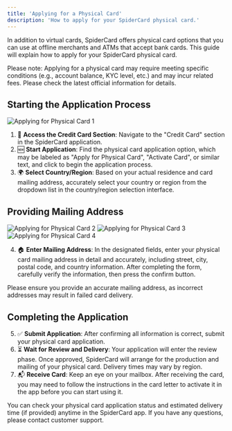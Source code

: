 ```yaml
---
title: 'Applying for a Physical Card'
description: 'How to apply for your SpiderCard physical card.'
---
```


<Info>
In addition to virtual cards, SpiderCard offers physical card options that you can use at offline merchants and ATMs that accept bank cards. This guide will explain how to apply for your SpiderCard physical card.
</Info>

<Tip>Please note: Applying for a physical card may require meeting specific conditions (e.g., account balance, KYC level, etc.) and may incur related fees. Please check the latest official information for details.</Tip>

## Starting the Application Process

![Applying for Physical Card 1](https://milways.gitbook.io/~gitbook/image?url=https%3A%2F%2Fcontent.gitbook.com%2Fcontent%2FWk98YWM2MHtAzSHwvK6L%2Fblobs%2FwBhk72iKKDE58TaBugSR%2F5.png&width=768&dpr=4&quality=100&sign=6e2b77dd&sv=2)

1. 🏦 **Access the Credit Card Section**: Navigate to the "Credit Card" section in the SpiderCard application.
2. 🆕 **Start Application**: Find the physical card application option, which may be labeled as "Apply for Physical Card", "Activate Card", or similar text, and click to begin the application process.
3. 🌍 **Select Country/Region**: Based on your actual residence and card mailing address, accurately select your country or region from the dropdown list in the country/region selection interface.

## Providing Mailing Address

![Applying for Physical Card 2](https://milways.gitbook.io/~gitbook/image?url=https%3A%2F%2F576526375-files.gitbook.io%2F%7E%2Ffiles%2Fv0%2Fb%2Fgitbook-x-prod.appspot.com%2Fo%2Fspaces%252FWk98YWM2MHtAzSHwvK6L%252Fuploads%252FKxKWEtOEyy1FfGTVGQmj%252F459.png%3Falt%3Dmedia%26token%3D929cee9e-c29c-4b65-8d9b-e42a6c9c84aa&width=768&dpr=4&quality=100&sign=689e2a49&sv=2)
![Applying for Physical Card 3](https://milways.gitbook.io/~gitbook/image?url=https%3A%2F%2F576526375-files.gitbook.io%2F%7E%2Ffiles%2Fv0%2Fb%2Fgitbook-x-prod.appspot.com%2Fo%2Fspaces%252FWk98YWM2MHtAzSHwvK6L%252Fuploads%252F51mCJKBBH5DTcpZlCLra%252F460.png%3Falt%3Dmedia%26token%3Dabc19dfa-9ad1-48c0-9877-e556d4beba87&width=768&dpr=4&quality=100&sign=daefc8c2&sv=2)
![Applying for Physical Card 4](https://milways.gitbook.io/~gitbook/image?url=https%3A%2F%2F576526375-files.gitbook.io%2F%7E%2Ffiles%2Fv0%2Fb%2Fgitbook-x-prod.appspot.com%2Fo%2Fspaces%252FWk98YWM2MHtAzSHwvK6L%252Fuploads%252FuKc3fRXaxd4YMIKNM7mg%252F461.png%3Falt%3Dmedia%26token%3Da89823e8-5bf6-440e-9ad9-58cf3b3a2de0&width=768&dpr=4&quality=100&sign=5e1be99c&sv=2)

4. 🏠 **Enter Mailing Address**: In the designated fields, enter your physical card mailing address in detail and accurately, including street, city, postal code, and country information. After completing the form, carefully verify the information, then press the confirm button.

<Warning>Please ensure you provide an accurate mailing address, as incorrect addresses may result in failed card delivery.</Warning>

## Completing the Application

5. ✅ **Submit Application**: After confirming all information is correct, submit your physical card application.
6. ⏳ **Wait for Review and Delivery**: Your application will enter the review phase. Once approved, SpiderCard will arrange for the production and mailing of your physical card. Delivery times may vary by region.
7. 📬 **Receive Card**: Keep an eye on your mailbox. After receiving the card, you may need to follow the instructions in the card letter to activate it in the app before you can start using it.

<Tip>You can check your physical card application status and estimated delivery time (if provided) anytime in the SpiderCard app. If you have any questions, please contact customer support.</Tip>
